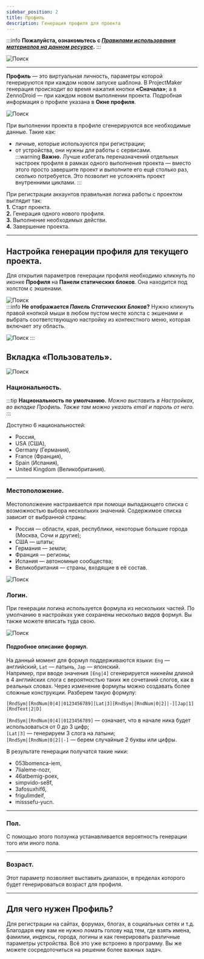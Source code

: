 ```yaml
---
sidebar_position: 2
title: Профиль
description: Генерация профиля для проекта
--- 
```

:::info **Пожалуйста, ознакомьтесь с [*Правилами использования материалов на данном ресурсе*](../../Disclaimer).**
::: 

![Поиск](./assets/Profile/Profile_pic1.png)  
_______________________________________________
**Профиль** — это виртуальная личность, параметры которой генерируются при каждом новом запуске шаблона. В ProjectMaker генерация происходит во время нажатия кнопки **«Сначала»**; а в ZennoDroid — при каждом новом выполнении проекта. Подробная информация о профиле указана в **Окне профиля**.   

![Поиск](./assets/Profile/Profile_pic2.png)   

При выполнении проекта в профиле сгенерируются все необходимые данные. Такие как:  
- личные, которые используются при регистрации;    
- от устройства, они нужны для работы с сервисами.  
:::warning **Важно.**
Лучше избегать переназначений отдельных настроек профиля в рамках одного выполнения проекта — вместо этого просто завершите проект и выполните его ещё столько раз, сколько потребуется. Это позволит не усложнять проект внутренними циклами.
::: 

При регистрации аккаунтов правильная логика работы с проектом выглядит так:  
**1.** Старт проекта.  
**2.** Генерация одного нового профиля.  
**3.** Выполнение необходимых действи.  
**4.** Завершение проекта. 
_______________________________________________ 
## Настройка генерации профиля для текущего проекта.  
Для открытия параметров генерации профиля необходимо кликнуть по иконке **Профиля** на **Панели статических блоков**. Она находится под холстом с экшенами.  

![Поиск](./assets/Profile/Profile_pic3.png)  
:::info **Не отображается *Панель Статических Блоков*?**
Нужно кликнуть правой кнопкой мыши в любом пустом месте холста с экшенами и выбрать соответствующую настройку из контекстного меню, которая включает эту область.

![Поиск](./assets/Profile/Profile_pic4.png) 
:::   
  
## Вкладка «Пользователь».  
![Поиск](./assets/Profile/Profile_pic5.png)   
### Национальность.  
:::tip **Национальность по умолчанию.**
*Можно выставить в Настройках, во вкладке Профиль. Также там можно указать email и пароль от него.*
::: 

Доступно 6 национальностей:  
- Россия,  
- USA (США),  
- Germany (Германия),  
- France (Франция),  
- Spain (Испания),  
- United Kingdom (Великобритания).
_______________________________________________   
### Местоположение.  
Местоположение настраивается при помощи выпадающего списка с возможностью выбора нескольких значений. Содержимое списка зависит от выбранной страны:  
- Россия — области, края, республики, некоторые большие города (Москва, Сочи и другие);  
- США — штаты;  
- Германия — земли;  
- Франция — регионы;  
- Испания — автономные сообщества;  
- Великобритания — страны, входящие в её состав. 

![Поиск](./assets/Profile/Profile_pic6.png)   
### Логин.  
При генерации логина используется формула из нескольких частей. По умолчанию в настройках уже сохранены несколько видов формул. Вы также можете вписать туда свою.   

![Поиск](./assets/Profile/Profile_pic7.png)   
#### Подробное описание формул.  
На данный момент для формул поддерживаются языки: `Eng` — английский, `Lat` — латынь, `Jap` — японский.  
Например, при вводе значения `[Eng|4]` сгенерируется никнейм длиной в 4 английских слога с вероятностью таких же сочетаний слогов, как в реальных словах. Через изменение формулы можно создавать более сложные конструкции. Разберем такую формулу:  

`[RndSym|[RndNum|0|4]|0123456789][Lat|3][RndSym|[RndNum|0|2]|-][Jap|1][RndText|2|D]`  

`[RndSym|[RndNum|0|4]|0123456789]` — означает, что в начале ника будет использоваться от 0 до 3 цифр;  
`[Lat|3]` — генерируем 3 слога на латыни;  
`[RndSym|[RndNum|0|2]|-]` — берем случайные 2 буквы или цифры.  

В результате генерации получатся такие ники:  
- 053bomenca-iem,  
- 7lialeme-nozr,  
- 46atbemig-poex,  
- simpvido-se8f,  
- 3afosuxhif6,  
- frigulimdeif,  
- misssefu-yucn.  
_______________________________________________ 
### Пол.  
С помощью этого ползунка устанавливается вероятность генерации того или иного пола.  
_______________________________________________ 
### Возраст.  
Этот параметр позволяет выставить диапазон, в пределах которого будет генерироваться возраст для профиля.  
_______________________________________________ 
## Для чего нужен Профиль?     
Для регистрации на сайтах, форумах, блогах, в социальных сетях и т.д. Благодаря ему вам не нужно ломать голову над тем, где взять имена, фамилии, индексы, города, логины и как генерировать различные параметры устройства. Всё это уже встроено в программу. Вы же можете сосредоточиться на решении более важных задач.
